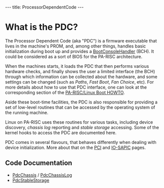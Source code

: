 ---
title: ProcessorDependentCode
---

= What is the PDC? =

The Processor Dependent Code (aka "PDC") is a firmware executable that lives in the machine's PROM, and, among other things, handles basic initialization during boot up and provides a [[BootConsoleHandler]] (BCH). It could be considered as a sort of BIOS for the PA-RISC architecture.

When the machines starts, it loads the PDC that then performs various hardware checks, and finally shows the user a limited interface (the BCH) through which information can be collected about the hardware, and some settings can be changed (such as ''Paths'', ''Fast Boot'', ''Fan Choice'', etc). For more details about how to use that PDC interface, one can look at the corresponding section of the [http://www.pateam.org/parisc-linux-boot/PA-RISC-Linux-Boot-HOWTO/bootadmin.html PA-RISC/Linux Boot HOWTO].

Aside these boot-time facilities, the PDC is also responsible for providing a set of low-level routines that can be accessed by the operating system of the running machine.

Linux on PA-RISC uses these routines for various tasks, including device discovery, ''chassis log'' reporting and ''stable storage'' accessing. Some of the kernel hooks to access the PDC are documented here.

PDC comes in several flavours, that behaves differently when dealing with device initialization. More about that on the [[PCI]] and [[IO-SAPIC]] pages.

== Code Documentation ==

* [[PdcChassis]] / [[PdcChassisLog]]
* [[PdcStableStorage]]